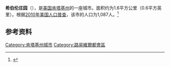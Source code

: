 {{Infobox City 
|official_name = 希伯伦庄园
|image_flag = 
|image_seal = 
|image_skyline = 
|image_map = File:Bullitt County Kentucky Incorporated and Unincorporated areas Hebron Estates Highlighted 2135545.svg
|pushpin_map = Kentucky#USA
|map_caption =
|subdivision_type = [[國家|國家]]
|subdivision_name = {{USA}}
|leader_title = 
|leader_name = 
|subdivision_type1 = [[美國行政區劃|州]]
|subdivision_name1 = [[肯塔基州|肯塔基州]]
|subdivision_type2 = [[肯塔基州行政区划|县]]
|subdivision_name2 = Bullitt
|found_date = 
|area_total = 1.6
|area_land = 
|area_water = 
|population_as_of = 2010
|population_total = 1,087
|population_density = 
|timezone = 
|utc_offset = 
|timezone_DST = 
|utc_offset_DST = 
}}

'''希伯伦庄园'''（{{lang-en|Hebron Estates}}），是[[美国|美国]][[肯塔基州|肯塔基州]]的一座城市。面积约为1.6平方公里（0.6平方英里）。根据[[2010年美国人口普查|2010年美国人口普查]]，该市的人口为1,087人。<ref name=census>{{cite web |url = http://www.census.gov/prod/www/abs/decennial/ |title = Census of Population and Housing |publisher = U.S. Census Bureau |accessdate = November 18, 2011 |archive-url = https://web.archive.org/web/20060208103743/http://www.census.gov/prod/www/abs/decennial/ |archive-date = 2006-02-08 |dead-url = yes }}</ref>

== 参考资料 ==
{{reflist}}

[[Category:肯塔基州城市|Category:肯塔基州城市]]
[[Category:路易維爾都會區|Category:路易維爾都會區]]


{{Kentucky-stub}}
